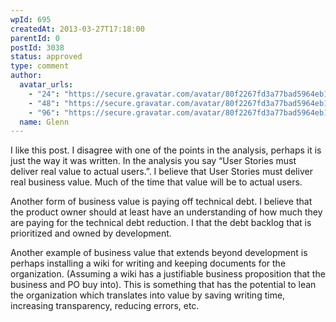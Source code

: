 ```yaml
---
wpId: 695
createdAt: 2013-03-27T17:18:00
parentId: 0
postId: 3038
status: approved
type: comment
author:
  avatar_urls:
    - "24": "https://secure.gravatar.com/avatar/80f2267fd3a77bad5964eb15b6c0f703?s=24&d=mm&r=g"
    - "48": "https://secure.gravatar.com/avatar/80f2267fd3a77bad5964eb15b6c0f703?s=48&d=mm&r=g"
    - "96": "https://secure.gravatar.com/avatar/80f2267fd3a77bad5964eb15b6c0f703?s=96&d=mm&r=g"
  name: Glenn
---
```


I like this post. I disagree with one of the points in the analysis, perhaps it is just the way it was written. In the analysis you say “User Stories must deliver real value to actual users.”. I believe that User Stories must deliver real business value. Much of the time that value will be to actual users.

Another form of business value is paying off technical debt. I believe that the product owner should at least have an understanding of how much they are paying for the technical debt reduction. I that the debt backlog that is prioritized and owned by development.

Another example of business value that extends beyond development is perhaps installing a wiki for writing and keeping documents for the organization. (Assuming a wiki has a justifiable business proposition that the business and PO buy into). This is something that has the potential to lean the organization which translates into value by saving writing time, increasing transparency, reducing errors, etc.